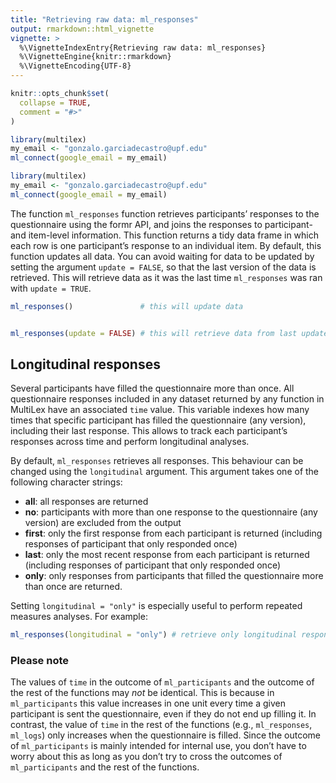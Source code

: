 ```yaml
---
title: "Retrieving raw data: ml_responses"
output: rmarkdown::html_vignette
vignette: >
  %\VignetteIndexEntry{Retrieving raw data: ml_responses}
  %\VignetteEngine{knitr::rmarkdown}
  %\VignetteEncoding{UTF-8}
---
```


```r
knitr::opts_chunk$set(
  collapse = TRUE,
  comment = "#>"
)
```

```r
library(multilex)
my_email <- "gonzalo.garciadecastro@upf.edu"
ml_connect(google_email = my_email)
```

```r
library(multilex)
my_email <- "gonzalo.garciadecastro@upf.edu"
ml_connect(google_email = my_email)
```

The function `ml_responses` function retrieves participants' responses to the questionnaire using the formr API, and joins the responses to participant- and item-level information. This function returns a tidy data frame in which each row is one participant's response to an individual item. By default, this function updates all data. You can avoid waiting for data to be updated by setting the argument `update = FALSE`, so that the last version of the data is retrieved. This will retrieve data as it was the last time `ml_responses` was ran with `update = TRUE`.

```r
ml_responses()               # this will update data


ml_responses(update = FALSE) # this will retrieve data from last update 
```

## Longitudinal responses

Several participants have filled the questionnaire more than once. All questionnaire responses included in any dataset returned by any function in MultiLex have an associated `time` value. This variable indexes how many times that specific participant has filled the questionnaire (any version), including their last response. This allows to track each participant's responses across time and perform longitudinal analyses.

By default, `ml_responses` retrieves all responses. This behaviour can be changed using the `longitudinal` argument. This argument takes one of the following character strings:

* **all**: all responses are returned
* **no**: participants with more than one response to the questionnaire (any version) are excluded from the output
* **first**: only the first response from each participant is returned (including responses of participant that only responded once)
* **last**: only the most recent response from each participant is returned (including responses of participant that only responded once)
* **only**: only responses from participants that filled the questionnaire more than once are returned.

Setting `longitudinal = "only"` is especially useful to perform repeated measures analyses. For example:

```r

ml_responses(longitudinal = "only") # retrieve only longitudinal responses

```

### Please note

The values of `time` in the outcome of `ml_participants` and the outcome of the rest of the functions may *not* be identical. This is because in `ml_participants` this value increases in one unit every time a given participant is sent the questionnaire, even if they do not end up filling it. In contrast, the value of `time` in the rest of the functions (e.g., `ml_responses`, `ml_logs`) only increases when the questionnaire is filled. Since the outcome of `ml_participants` is mainly intended for internal use, you don't have to worry about this as long as you don't try to cross the outcomes of `ml_participants` and the rest of the functions.
